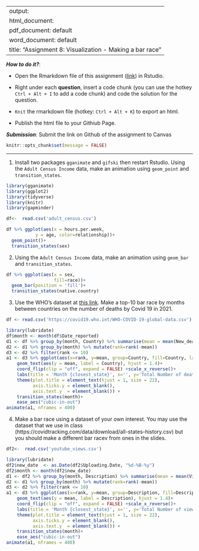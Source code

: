 
---
output: 
  html_document:
  pdf_document: default
  word_document: default
title: "Assignment 8: Visualization - Making a bar race"
---

***How to do it?***: 

- Open the Rmarkdown file of this assignment ([link](assignment8.Rmd)) in Rstudio. 

- Right under each **question**, insert  a code chunk (you can use the hotkey `Ctrl + Alt + I` to add a code chunk) and code the solution for the question. 

- `Knit` the rmarkdown file (hotkey: `Ctrl + Alt + K`) to export an html.  

-  Publish the html file to your Githiub Page. 

***Submission***: Submit the link on Github of the assignment to Canvas

```r
knitr::opts_chunk$set(message = FALSE)
```


-------

1. Install two packages `gganimate` and `gifski` then restart Rstudio. Using the `Adult Census Income` data, make an animation using `geom_point` and `transition_states`.
```r
library(gganimate)
library(ggplot2)
library(tidyverse)
library(knitr)
library(gapminder)

```


```r
df<-  read.csv('adult_census.csv')
```


```r
df %>% ggplot(aes(x = hours.per.week,
           y = age, color=relationship))+
  geom_point()+
  transition_states(sex)
```

2. Using the `Adult Census Income` data, make an animation using `geom_bar` and `transition_states`.
```r
df %>% ggplot(aes(x = sex,
                  fill=race))+
  geom_bar(position = 'fill')+
  transition_states(native.country)
```

3. Use the WHO's dataset at [this link](https://covid19.who.int/WHO-COVID-19-global-data.csv). Make a top-10 bar race by months between countries on the number of deaths by Covid 19 in 2021.

```r
df <- read.csv('https://covid19.who.int/WHO-COVID-19-global-data.csv')
```
```r
library(lubridate)
df$month <- month(df$Date_reported)
d1 <- df %>% group_by(month, Country) %>% summarise(mean = mean(New_deaths))
d2 <- d1 %>% group_by(month) %>% mutate(rank=rank(-mean)) 
d3 <- d2 %>% filter(rank <= 10)
a1 <- d3 %>% ggplot(aes(x=rank, y=mean, group=Country, fill=Country, label=Country)) + geom_col()+
    geom_text(aes(y = mean, label = Country), hjust = 1.4)+ 
    coord_flip(clip = "off", expand = FALSE) +scale_x_reverse()+
    labs(title = 'Month {closest_state}', x='', y='Total Number of deaths ', fill='COuntry')+
    theme(plot.title = element_text(hjust = 1, size = 22),
          axis.ticks.y = element_blank(),
          axis.text.y  = element_blank()) + 
    transition_states(month)+
    ease_aes("cubic-in-out")
animate(a1, nframes = 400)
```


4. Make a bar race using a dataset of your own interest. You may use the dataset that we use in class (https://covidtracking.com/data/download/all-states-history.csv) but you should make a different bar racev from ones in the slides. 

```r
df2<-  read.csv('youtube_views.csv')
```

```r
library(lubridate)
df2$new_date  <- as.Date(df2$Uploading.Date, "%d-%B-%y")
df2$month <- month(df2$new_date)
d1 <- df2 %>% group_by(month, Description) %>% summarise(mean = mean(Views))
d2 <- d1 %>% group_by(month) %>% mutate(rank=rank(-mean)) 
d3 <- d2 %>% filter(rank <= 10)
a1 <- d3 %>% ggplot(aes(x=rank, y=mean, group=Description, fill=Description, label=Description)) + geom_col()+
    geom_text(aes(y = mean, label = Description), hjust = 1.4)+ 
    coord_flip(clip = "off", expand = FALSE) +scale_x_reverse()+
    labs(title = 'Month {closest_state}', x='', y='Total Number of views ', fill='Description')+
    theme(plot.title = element_text(hjust = 1, size = 22),
          axis.ticks.y = element_blank(),
          axis.text.y  = element_blank()) + 
    transition_states(month)+
    ease_aes("cubic-in-out")
animate(a1, nframes = 400)
```


